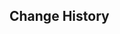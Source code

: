 {{Repertoire of Myriad Melodies Score
|name        = La vaguelette
|image       = Repertoire of Myriad Melodies Cover 60.png
|album       = Fontaine: Fountain of Belleau
|order       = 12
|region      = Fontaine
|character   = Furina
|soundtrack  = La vaguelette
|bpm         = 110
|duration    = 2m 29s
|level_1     = Normal
|stars_1     = 1
|reward_1    = Repertoire Coins*20
|notes_1     = 130
|level_2     = Hard
|stars_2     = 3
|reward_2    = Repertoire Coins*40
|notes_2     = 188
|level_3     = Pro
|stars_3     = 5
|reward_3    = Repertoire Coins*60
|notes_3     = 266
|level_4     = Legendary
|stars_4     = 7
|notes_4     = 418
}}

==Change History==
{{Change History|5.3}}